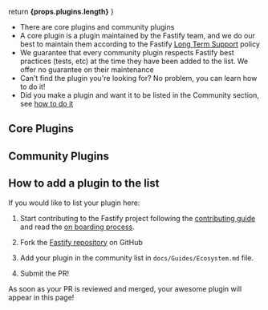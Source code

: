 

  return <b>{props.plugins.length}</b>
}

<HeroBanner title="Plugins" />

- There are <PluginCount plugins={plugins.corePlugins}/> core plugins and <PluginCount plugins={plugins.communityPlugins}/> community plugins
- A core plugin is a plugin maintained by the Fastify team, and we do our best to maintain them according to the Fastify [Long Term Support](https://github.com/fastify/fastify/blob/main/docs/Reference/LTS.md) policy
- We guarantee that every community plugin respects Fastify best practices (tests, etc) at the time they have been added to the list. We offer no guarantee on their maintenance
- Can't find the plugin you're looking for? No problem, <Link to='/docs/latest/Guides/Write-Plugin'>you can learn how to do it!</Link>
- Did you make a plugin and want it to be listed in the Community section, see [how to do it](#how-to-add-a-plugin-to-the-list)

## Core Plugins

<PluginsTable plugins={plugins.corePlugins} />

## Community Plugins

<PluginsTable plugins={plugins.communityPlugins} />

## How to add a plugin to the list

If you would like to list your plugin here:

1. Start contributing to the Fastify project following the [contributing guide](https://github.com/fastify/fastify/blob/main/CONTRIBUTING.md) and read the [on boarding process](https://github.com/fastify/.github/blob/main/GOVERNANCE.md#collaborator-nominations).

2. Fork the [Fastify repository](https://github.com/fastify/fastify) on GitHub

3. Add your plugin in the community list in `docs/Guides/Ecosystem.md` file.

4. Submit the PR!

As soon as your PR is reviewed and merged, your awesome plugin will appear in this page!
